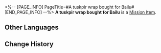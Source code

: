 <%-- [PAGE_INFO]
PageTitle=#A tuskpir wrap bought for Bailu#
[END_PAGE_INFO] --%>
{{Item Infobox
|id          = 140242
|image       = Item A tuskpir wrap bought for Bailu.png{{subst:void|<!--$UPLOAD:<<SpriteOutput/ItemFigures/408201.png>-<Item A tuskpir wrap bought for Bailu.png>-<Item Icons>>-->}}
|type        = Mission Item
|invCategory = Missions
|rarity      = 3
|effect      = 
|description = A cake roll that is too cute to eat.<br />It gets its name from the beautiful patterns on the roll that resembles a tuskpir's fur.
}}
{{Description|''"This cake roll is so cute and looks like a tuskpir!"''<br />''"It's actually made of tuskpirs."''<br />''"???"''}}
'''A tuskpir wrap bought for Bailu''' is a [[Mission Item]].

==Other Languages==
{{Other Languages
|en   = A tuskpir wrap bought for Bailu
|zhs  = 给白露买的貘馍卷
|zht  = 幫白露買的貘饃卷
|ja   = 白露に買ってあげた獏巻き
|ko   = 백로에게 사 주는 몽맥 롤빵
|es   = Enrollado de colmipir que compraste para Bailu
|fr   = Wrap de tapir pour Bailu
|ru   = Клыкопирулет для Байлу
|th   = Tuskpir Wrap ที่ซื้อให้ Bailu
|vi   = Da Heo Cuốn Mua Cho Bailu
|de   = Für Bailu gekaufte Tapirrolle
|id   = Tuskpir Wrap yang Dibeli untuk Bailu
|pt   = Um Enroladinho de Fantapir Comprado para Bailu
}}

==Change History==
{{Change History|1.3}}